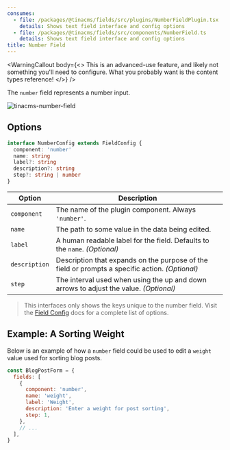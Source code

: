 ```yaml
---
consumes:
  - file: /packages/@tinacms/fields/src/plugins/NumberFieldPlugin.tsx
    details: Shows text field interface and config options
  - file: /packages/@tinacms/fields/src/components/NumberField.ts
    details: Shows text field interface and config options
title: Number Field
---
```


<WarningCallout
  body={<>
    This is an advanced-use feature, and likely not something you'll need to configure. What you probably want is the content types reference!
  </>}
/>

The `number` field represents a number input.

![tinacms-number-field](/img/fields/number-field.png)

## Options

```typescript
interface NumberConfig extends FieldConfig {
  component: 'number'
  name: string
  label?: string
  description?: string
  step?: string | number
}
```

| Option        | Description                                                                                     |
| ------------- | ----------------------------------------------------------------------------------------------- |
| `component`   | The name of the plugin component. Always `'number'`.                                            |
| `name`        | The path to some value in the data being edited.                                                |
| `label`       | A human readable label for the field. Defaults to the `name`. *(Optional)*                      |
| `description` | Description that expands on the purpose of the field or prompts a specific action. *(Optional)* |
| `step`        | The interval used when using the up and down arrows to adjust the value. *(Optional)*           |

> This interfaces only shows the keys unique to the number field. Visit the [Field Config](https://tina.io/docs/extending-tina/custom-field-components/#default-field-plugins "field config") docs for a complete list of options.

## Example: A Sorting Weight

Below is an example of how a `number` field could be used to edit a `weight` value used for sorting blog posts.

```javascript
const BlogPostForm = {
  fields: [
    {
      component: 'number',
      name: 'weight',
      label: 'Weight',
      description: 'Enter a weight for post sorting',
      step: 1,
    },
    // ...
  ],
}
```
